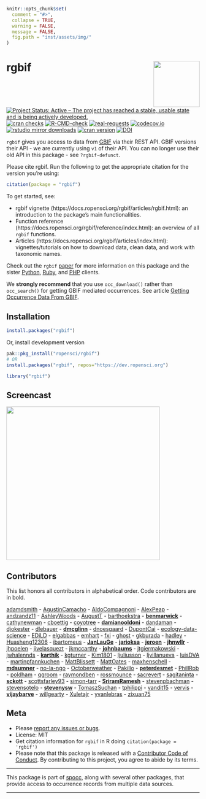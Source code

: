 <!-- README.md is generated from README.Rmd. Please edit that file and knit -->

```r
knitr::opts_chunk$set(
  comment = "#>",
  collapse = TRUE,
  warning = FALSE,
  message = FALSE,
  fig.path = "inst/assets/img/"
)
```

# rgbif <img src="man/figures/logo.png" align="right" alt="" width="120">

[![Project Status: Active – The project has reached a stable, usable state and is being actively developed.](https://www.repostatus.org/badges/latest/active.svg)](https://www.repostatus.org/#active)
[![cran checks](https://cranchecks.info/badges/worst/rgbif)](https://cranchecks.info/pkgs/rgbif)
[![R-CMD-check](https://github.com/ropensci/rgbif/workflows/R-CMD-check/badge.svg)](https://github.com/ropensci/rgbif/actions?query=workflow%3AR-CMD-check)
[![real-requests](https://github.com/ropensci/rgbif/workflows/R-check-real-requests/badge.svg)](https://github.com/ropensci/rgbif/actions?query=workflow%3AR-check-real-requests)
[![codecov.io](https://codecov.io/github/ropensci/rgbif/coverage.svg?branch=master)](https://codecov.io/github/ropensci/rgbif?branch=master)
[![rstudio mirror downloads](https://cranlogs.r-pkg.org/badges/rgbif)](https://github.com/r-hub/cranlogs.app)
[![cran version](https://www.r-pkg.org/badges/version/rgbif)](https://cran.r-project.org/package=rgbif)
[![DOI](https://zenodo.org/badge/2273724.svg)](https://zenodo.org/badge/latestdoi/2273724)

`rgbif` gives you access to data from [GBIF][] via their REST API. GBIF versions their API - we are currently using `v1` of their API. You can no longer use their old API in this package - see `?rgbif-defunct`.

Please cite rgbif. Run the following to get the appropriate citation for the version you're using:

```r
citation(package = "rgbif")
```

To get started, see:

* rgbif vignette (https://docs.ropensci.org/rgbif/articles/rgbif.html): an introduction to the package's main functionalities.
* Function reference (https://docs.ropensci.org/rgbif/reference/index.html): an overview of all `rgbif` functions.
* Articles (https://docs.ropensci.org/rgbif/articles/index.html): vignettes/tutorials on how to download data, clean data, and work with taxonomic names.

Check out the `rgbif` [paper][] for more information on this package and the sister [Python][pygbif], [Ruby][gbifrb], and [PHP][phpgbif] clients.

We **strongly recommend** that you use `occ_download()` rather than `occ_search()` for getting GBIF mediated occurrences. See article [Getting Occurrence Data From GBIF](https://docs.ropensci.org/rgbif/articles/getting_occurrence_data.html). 

## Installation

```r
install.packages("rgbif")
```

Or, install development version

```r
pak::pkg_install("ropensci/rgbif")
# OR
install.packages("rgbif", repos="https://dev.ropensci.org")
```

```r
library("rgbif")
```

## Screencast

<a href="https://vimeo.com/127119010"><img src="man/figures/README-screencast.png" width="400"></a>

## Contributors

This list honors all contributors in alphabetical order. Code contributors are in bold.

[adamdsmith](https://github.com/adamdsmith) - [AgustinCamacho](https://github.com/AgustinCamacho) - [AldoCompagnoni](https://github.com/AldoCompagnoni) - [AlexPeap](https://github.com/AlexPeap) - [andzandz11](https://github.com/andzandz11) - [AshleyWoods](https://github.com/AshleyWoods) - [AugustT](https://github.com/AugustT) - [barthoekstra](https://github.com/barthoekstra) - **[benmarwick](https://github.com/benmarwick)** - [cathynewman](https://github.com/cathynewman) - [cboettig](https://github.com/cboettig) - [coyotree](https://github.com/coyotree) - **[damianooldoni](https://github.com/damianooldoni)** - [dandaman](https://github.com/dandaman) - [djokester](https://github.com/djokester) - [dlebauer](https://github.com/dlebauer) - **[dmcglinn](https://github.com/dmcglinn)** - [dnoesgaard](https://github.com/dnoesgaard) - [DupontCai](https://github.com/DupontCai) - [ecology-data-science](https://github.com/ecology-data-science) - [EDiLD](https://github.com/EDiLD) - [elgabbas](https://github.com/elgabbas) - [emhart](https://github.com/emhart) - [fxi](https://github.com/fxi) - [ghost](https://github.com/ghost) - [gkburada](https://github.com/gkburada) - [hadley](https://github.com/hadley) - [Huasheng12306](https://github.com/Huasheng12306) - [ibartomeus](https://github.com/ibartomeus) - **[JanLauGe](https://github.com/JanLauGe)** - **[jarioksa](https://github.com/jarioksa)** - **[jeroen](https://github.com/jeroen)** - **[jhnwllr](https://github.com/jhnwllr)** - [jhpoelen](https://github.com/jhpoelen) - [jivelasquezt](https://github.com/jivelasquezt) - [jkmccarthy](https://github.com/jkmccarthy) - **[johnbaums](https://github.com/johnbaums)** - [jtgiermakowski](https://github.com/jtgiermakowski) - [jwhalennds](https://github.com/jwhalennds) - **[karthik](https://github.com/karthik)** - [kgturner](https://github.com/kgturner) - [Kim1801](https://github.com/Kim1801) - [ljuliusson](https://github.com/ljuliusson) - [ljvillanueva](https://github.com/ljvillanueva) - [luisDVA](https://github.com/luisDVA) - [martinpfannkuchen](https://github.com/martinpfannkuchen) - [MattBlissett](https://github.com/MattBlissett) - [MattOates](https://github.com/MattOates) - [maxhenschell](https://github.com/maxhenschell) - **[mdsumner](https://github.com/mdsumner)** - [no-la-ngo](https://github.com/no-la-ngo) - [Octoberweather](https://github.com/Octoberweather) - [Pakillo](https://github.com/Pakillo) - **[peterdesmet](https://github.com/peterdesmet)** - [PhillRob](https://github.com/PhillRob) - [poldham](https://github.com/poldham) - [qgroom](https://github.com/qgroom) - [raymondben](https://github.com/raymondben) - [rossmounce](https://github.com/rossmounce) - [sacrevert](https://github.com/sacrevert) - [sagitaninta](https://github.com/sagitaninta) - **[sckott](https://github.com/sckott)** - [scottsfarley93](https://github.com/scottsfarley93) - [simon-tarr](https://github.com/simon-tarr) - **[SriramRamesh](https://github.com/SriramRamesh)** - [stevenpbachman](https://github.com/stevenpbachman) - [stevensotelo](https://github.com/stevensotelo) - **[stevenysw](https://github.com/stevenysw)** - [TomaszSuchan](https://github.com/TomaszSuchan) - [tphilippi](https://github.com/tphilippi) - [vandit15](https://github.com/vandit15) - [vervis](https://github.com/vervis) - **[vijaybarve](https://github.com/vijaybarve)** - [willgearty](https://github.com/willgearty) - [Xuletajr](https://github.com/Xuletajr) - [yvanlebras](https://github.com/yvanlebras) - [zixuan75](https://github.com/zixuan75)

## Meta

* Please [report any issues or bugs](https://github.com/ropensci/rgbif/issues).
* License: MIT
* Get citation information for `rgbif` in R doing `citation(package = 'rgbif')`
* Please note that this package is released with a [Contributor Code of Conduct](https://ropensci.org/code-of-conduct/). By contributing to this project, you agree to abide by its terms.

- - -

This package is part of [spocc](https://github.com/ropensci/spocc), along with several other packages, that provide access to occurrence records from multiple data sources.

- - -

[mapr]: https://github.com/ropensci/mapr
[paper]: https://peerj.com/preprints/3304/
[GBIF]: https://www.gbif.org/
[pygbif]: https://github.com/sckott/pygbif
[gbifrb]: https://github.com/sckott/gbifrb
[phpgbif]: https://gitlab.res-telae.cat/restelae/php-gbif

